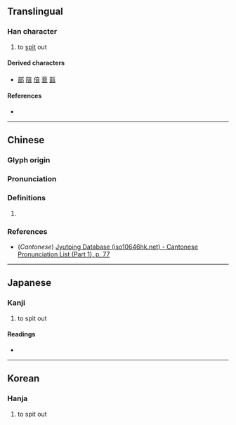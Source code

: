 {{also|否}}
{{character info/new}}
==Translingual==

===Han character===
{{Han char|rn=30|rad=口|as=05|sn=8|four=|canj=YTR|ids=⿱立口}}

# to [[spit]] out

====Derived characters====
* [[部]] [[陪]] [[倍]] [[菩]] [[瓿]]

====References====
* {{Han ref|kx=0184.100|dkj=03483|dj=0403.090|hdz=10608.070|uh=5485|ud=21637}}

----

==Chinese==
{{zh-forms|alt=㕻,㰯}}

===Glyph origin===
{{Han etym}}

===Pronunciation===
{{zh-pron
|m=pǒu
|c=tau3
|mc=y
|oc=y
|ma=
|cat=
}}

===Definitions===
{{zh-hanzi}}

# {{defn|zh}}

===References===
* (''Cantonese'') [http://www.iso10646hk.net/jp/document/download.jsp Jyutping Database (iso10646hk.net) - Cantonese Pronunciation List (Part 1), p. 77]

----

==Japanese==

===Kanji===
{{ja-kanji|grade=uc|rs=口05}}

# to spit out

====Readings====
* {{ja-readings|on=[[とう]] (tō)|kun=[[つばをはいていなむ]] (tsubaohaiteinamu)}}

----

==Korean==

===Hanja===
{{ko-hanja|hangeul=부|eumhun=|rv=bu|mr=pu|y=pu}}

# to spit out